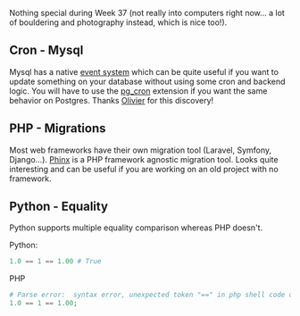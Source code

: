 

<ArticleLayout title={title} description={description} publishedAt={publishedAt}>

Nothing special during Week 37 (not really into computers right now… a lot of bouldering and photography instead, which is nice too!).

## Cron - Mysql

Mysql has a native [event system](https://dev.mysql.com/doc/refman/5.7/en/create-event.html) which can be quite useful if you want to update something on your database without using some cron and backend logic. You will have to use the [pg_cron](https://github.com/citusdata/pg_cron) extension if you want the same behavior on Postgres. Thanks [Olivier](https://devblog.dunsap.com/) for this discovery!

## PHP - Migrations

Most web frameworks have their own migration tool (Laravel, Symfony, Django…). [Phinx](https://phinx.org/) is a PHP framework agnostic migration tool. Looks quite interesting and can be useful if you are working on an old project with no framework.

## Python - Equality

Python supports multiple equality comparison whereas PHP doesn't.

Python:

```python
1.0 == 1 == 1.00 # True
```

PHP

```php
# Parse error:  syntax error, unexpected token "==" in php shell code on line 1
1.0 == 1 == 1.00;
```

</ArticleLayout>
